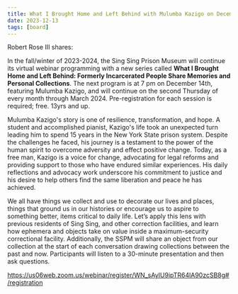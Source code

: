 ```yaml
---
title: What I Brought Home and Left Behind with Mulumba Kazigo on December 14th
date: 2023-12-13
tags: [board]
---
```


Robert Rose III shares:

In the fall/winter of 2023-2024, the Sing Sing Prison Museum will continue its virtual webinar programming with a new series called **What I Brought Home and Left Behind: Formerly Incarcerated People Share Memories and Personal Collections**. The next program is at 7 pm on December 14th, featuring Mulumba Kazigo, and will continue on the second Thursday of every month through March 2024. Pre-registration for each session is required; free. 13yrs and up.

Mulumba Kazigo's story is one of resilience, transformation, and hope. A student and accomplished pianist, Kazigo's life took an unexpected turn leading him to spend 15 years in the New York State prison system. Despite the challenges he faced, his journey is a testament to the power of the human spirit to overcome adversity and effect positive change. Today, as a free man, Kazigo is a voice for change, advocating for legal reforms and providing support to those who have endured similar experiences. His daily reflections and advocacy work underscore his commitment to justice and his desire to help others find the same liberation and peace he has achieved.

We all have things we collect and use to decorate our lives and places, things that ground us in our histories or encourage us to aspire to something better, items critical to daily life. Let’s apply this lens with previous residents of Sing Sing, and other correction facilities, and learn how ephemera and objects take on value inside a maximum-security correctional facility. Additionally, the SSPM will share an object from our collection at the start of each conversation drawing collections between the past and now. Participants will listen to a 30-minute presentation and then ask questions.

https://us06web.zoom.us/webinar/register/WN_sAyIU9ipTR64lA90zcSB8g#/registration
